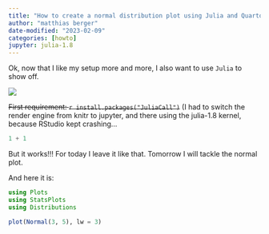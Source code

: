 ```yaml
---
title: "How to create a normal distribution plot using Julia and Quarto"
author: "matthias berger"
date-modified: "2023-02-09"
categories: [howto]
jupyter: julia-1.8
---
```


Ok, now that I like my setup more and more, I also want to use `Julia` to show off.

![](images/image-1199289492.png)

~~First requirement: `r install.packages("JuliaCall")`~~ (I had to switch the render engine from knitr to jupyter, and there using the julia-1.8 kernel, because RStudio kept crashing...

```julia
1 + 1
```

But it works!!! For today I leave it like that. Tomorrow I will tackle the normal plot.

And here it is:

```julia
using Plots
using StatsPlots
using Distributions
```

```julia
plot(Normal(3, 5), lw = 3)
```
